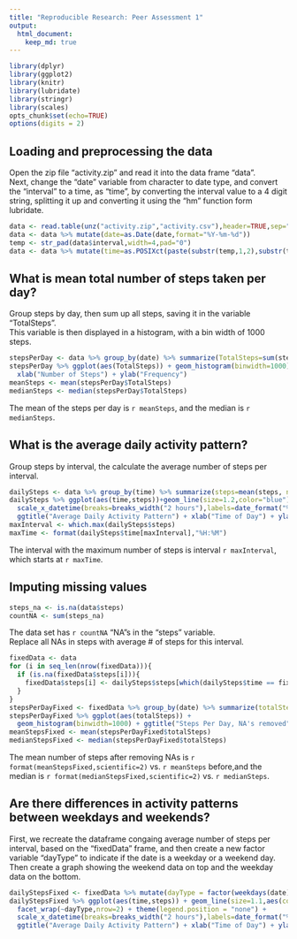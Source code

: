 ```yaml
---
title: "Reproducible Research: Peer Assessment 1"
output: 
  html_document:
    keep_md: true
---
```


```r
library(dplyr)
library(ggplot2)
library(knitr)
library(lubridate)
library(stringr)
library(scales)
opts_chunk$set(echo=TRUE)
options(digits = 2)
```

## Loading and preprocessing the data
Open the zip file "activity.zip" and read it into the data frame "data".  
Next, change the "date" variable from character to date type, and convert the "interval" to a time, as "time", by converting the interval value to a 4 digit string, splitting it up and converting it using the "hm" function form lubridate.

```r
data <- read.table(unz("activity.zip","activity.csv"),header=TRUE,sep=",")
data <- data %>% mutate(date=as.Date(date,format="%Y-%m-%d"))
temp <- str_pad(data$interval,width=4,pad="0")
data <- data %>% mutate(time=as.POSIXct(paste(substr(temp,1,2),substr(temp,3,4),sep=":"),format="%H:%M"),tz="America/Chicago")
```

## What is mean total number of steps taken per day?
Group steps by day, then sum up all steps, saving it in the variable "TotalSteps".  
This variable is then displayed in a histogram, with a bin width of 1000 steps.

```r
stepsPerDay <- data %>% group_by(date) %>% summarize(TotalSteps=sum(steps, na.rm=TRUE))
stepsPerDay %>% ggplot(aes(TotalSteps)) + geom_histogram(binwidth=1000) + ggtitle("Steps Per Day") + 
  xlab("Number of Steps") + ylab("Frequency")
meanSteps <- mean(stepsPerDay$TotalSteps)
medianSteps <- median(stepsPerDay$TotalSteps)
```

The mean of the steps per day is `r meanSteps`, and the median is `r medianSteps`.

## What is the average daily activity pattern?

Group steps by interval, the calculate the average number of steps per interval.

```r
dailySteps <- data %>% group_by(time) %>% summarize(steps=mean(steps, na.rm=TRUE))
dailySteps %>% ggplot(aes(time,steps))+geom_line(size=1.2,color="blue") + 
  scale_x_datetime(breaks=breaks_width("2 hours"),labels=date_format("%H:%M",tz="America/Chicago")) +
  ggtitle("Average Daily Activity Pattern") + xlab("Time of Day") + ylab("Number of Steps")
maxInterval <- which.max(dailySteps$steps)
maxTime <- format(dailySteps$time[maxInterval],"%H:%M")
```

The interval with the maximum number of steps is interval `r maxInterval`, which starts at `r maxTime`.

## Imputing missing values

```r
steps_na <- is.na(data$steps)
countNA <- sum(steps_na)
```

The data set has `r countNA` "NA"s in the "steps" variable.  
Replace all NAs in steps with average # of steps for this interval.  
```r
fixedData <- data
for (i in seq_len(nrow(fixedData))){
  if (is.na(fixedData$steps[i])){
    fixedData$steps[i] <- dailySteps$steps[which(dailySteps$time == fixedData$time[i])]
  }
}
stepsPerDayFixed <- fixedData %>% group_by(date) %>% summarize(totalSteps = sum(steps)) 
stepsPerDayFixed %>% ggplot(aes(totalSteps)) + 
  geom_histogram(binwidth=1000) + ggtitle("Steps Per Day, NA's removed") + xlab("Number of Steps") + ylab("Frequency")
meanStepsFixed <- mean(stepsPerDayFixed$totalSteps)
medianStepsFixed <- median(stepsPerDayFixed$totalSteps)
```

The mean number of steps after removing NAs is `r format(meanStepsFixed,scientific=2)` vs. `r meanSteps` before,and the median is `r format(medianStepsFixed,scientific=2)` vs. `r medianSteps`.


## Are there differences in activity patterns between weekdays and weekends?

First, we recreate the dataframe congaing average number of steps per interval, based on the "fixedData" frame, and then create a new factor variable "dayType" to indicate if the date is a weekday or a weekend day. Then create a graph showing the weekend data on top and the weekday data on the bottom.

```r
dailyStepsFixed <- fixedData %>% mutate(dayType = factor(weekdays(date) %in% c("Saturday","Sunday"), levels=c(TRUE,FALSE), labels=c("Weekend","Weekday"))) %>% group_by(time,dayType) %>% summarize(steps=mean(steps)) 
dailyStepsFixed %>% ggplot(aes(time,steps)) + geom_line(size=1.1,aes(color=dayType)) + 
  facet_wrap(~dayType,nrow=2) + theme(legend.position = "none") +   
  scale_x_datetime(breaks=breaks_width("2 hours"),labels=date_format("%H:%M",tz="America/Chicago")) +
  ggtitle("Average Daily Activity Pattern") + xlab("Time of Day") + ylab("Number of Steps")
```